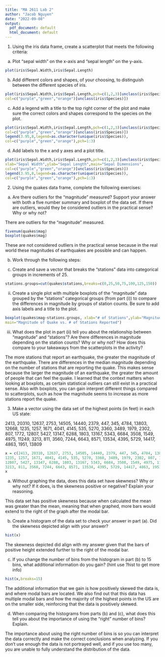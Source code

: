 ```yaml
---
title: "MA 2611 Lab 2"
author: "Jacob Nguyen"
date: "2022-09-08"
output:
  pdf_document: default
  html_document: default
---
```

1. Using the iris data frame, create a scatterplot that meets the following criteria:

a. Plot “sepal width” on the x-axis and “sepal length” on the y-axis. 
```r
plot(iris$Sepal.Width,iris$Sepal.Length) 
```

b. Add different colors and shapes, of your choosing, to distinguish between 
the different species of iris. 
```r
plot(iris$Sepal.Width,iris$Sepal.Length,pch=c(1,2,3)[unclass(iris$Species)],
col=c("purple","green","orange")[unclass(iris$Species)])
```

c. Add a legend with a title to the top right corner of the plot and make sure the correct colors and shapes correspond to the species on the plot. 
```r
plot(iris$Sepal.Width,iris$Sepal.Length,pch=c(1,2,3)[unclass(iris$Species)],
col=c("purple","green","orange")[unclass(iris$Species)])
legend(3.95,8,legend=as.character(unique(iris$Species)),
col=c("purple","green","orange"),pch=1:3)
```

d. Add labels to the x and y axes and a plot title.
```r
plot(iris$Sepal.Width,iris$Sepal.Length,pch=c(1,2,3)[unclass(iris$Species)],
xlab="Sepal Width",ylab="Sepal Length",main="Sepal Dimensions",
col=c("purple","green","orange")[unclass(iris$Species)])
legend(3.95,8,legend=as.character(unique(iris$Species)),
col=c("purple","green","orange"),pch=1:3)
```

2. Using the quakes data frame, complete the following exercises: 

a. Are there outliers for the “magnitude” measured? Support your answer with 
both a five number summary and boxplot of the data set. If there are outliers, 
would they be considered outliers in the practical sense? Why or why not?

There are outliers for the "magnitude" measured.

```r
fivenum(quakes$mag)
boxplot(quakes$mag)
```

These are not considered outliers in the practical sense because in the real world these magnitudes of earthquakes are possible and can happen.

b. Work through the following steps: 

i. Create and save a vector that breaks the “stations” data into categorical 
groups in increments of 25.  

```r
stations.groups=cut(quakes$stations,breaks=c(0,25,50,75,100,125,150)) 
```


ii. Create a single plot with multiple boxplots of the “magnitude” data 
grouped by the “stations” categorical groups (from part (i)) to compare 
the differences in magnitude by groups of station counts. Be sure to 
add axis labels and a title to the plot.  

```r
boxplot(quakes$mag~stations.groups, xlab="# of Stations",ylab="Magnitude",
main="Magnitude of Quake vs. # of Stations Reported")
```


iii. What does the plot in part (ii) tell you about the relationship between 
“magnitude” and “stations”? Are there differences in magnitude 
depending on the station counts? Why or why not? How does this 
compare to your takeaways from the scatterplots in the activity? 

The more stations that report an earthquake, the greater the magnitude of the earthquake. There are differences in the median magnitude depending on the number of stations that are reporting the quake. This makes sense because the larger the magnitude of an earthquake, the greater the amount of people that can feel the quake. I learned that the context matters when looking at boxplots, as certain statistical outliers can still exist in a practical sense. Also with boxplots, you can gain interpret different things compared to scatterplots, such as how the magnitude seems to increase as more stations report the quake.

3. Make a vector using the data set of the highest points (in feet) in each US state:  
 
2413, 20310, 12637, 2753, 14505, 14440, 2379, 447, 345, 4784, 13803, 12668, 
1235, 1257, 1671, 4041, 4145, 535, 5270, 3360, 3489, 1979, 2302, 807, 1772, 
12807, 5427, 13147, 6288, 1803, 13167, 5343, 6684, 3508, 1549, 4975, 11249, 
3213, 811, 3560, 7244, 6643, 8571, 13534, 4395, 5729, 14417, 4863, 1951, 13809

```r
x = c(2413, 20310, 12637, 2753, 14505, 14440, 2379, 447, 345, 4784, 13803, 12668, 
1235, 1257, 1671, 4041, 4145, 535, 5270, 3360, 3489, 1979, 2302, 807, 1772, 
12807, 5427, 13147, 6288, 1803, 13167, 5343, 6684, 3508, 1549, 4975, 11249, 
3213, 811, 3560, 7244, 6643, 8571, 13534, 4395, 5729, 14417, 4863, 1951, 13809)
x
```


a. Without graphing the data, does this data set have skewness? Why or why 
not? If it does, is the skewness positive or negative? Explain your reasoning. 

This data set has positive skewness because when calculated the mean was greater than the mean, meaning that when graphed, more bars would extend to the right of the graph after the modal bar.

b. Create a histogram of the data set to check your answer in part (a). Did the 
skewness depicted align with your answer? 

```r
hist(x)
```

The skewness depicted did align with my answer given that the bars of positive height extended further to the right of the modal bar.

c. If you change the number of bins from the histogram in part (b) to 15 bins, 
what additional information do you gain? (hint use ?hist to get more info) 

```r
hist(x,breaks=15)
```

The additional information that we gain is how positively skewed the data is, and where modal bars are located. We also find out that this data has multiple modal bars and how the majority of the highest points in the US are on the smaller side, reinforcing that the data is positively skewed.

d. When comparing the histograms from parts (b) and (c), what does this tell 
you about the importance of using the “right” number of bins? Explain. 

The importance about using the right number of bins is so you can interpret the data correctly and make the correct conclusions when analyzing. If you don't use enough the data is not portrayed well, and if you use too many, you are unable to fully understand the distribution of the data.
